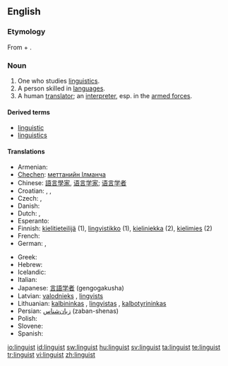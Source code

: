 {{wikipedia|dab=linguist}}
{{also|Linguist}}
==English==

===Etymology===
From {{etyl|la}} {{term|lingua||tongue|lang=la}} + {{term|-ist}}.

===Noun===
{{en-noun}}

# One who studies [[linguistics]].
# A person skilled in [[language]]s.
# A human [[translator]]; an [[interpreter]], esp. in the [[armed forces]].

====Derived terms====
* [[linguistic]]
* [[linguistics]]

====Translations====
{{trans-top|one who studies linguistics}}
* Armenian: {{t-|hy|լեզվաբան|tr=lezvaban|xs=Armenian}}
* [[Chechen]]: [[меттанийн Iлманча]]
* Chinese: [[語言學家]], [[语言学家]]; [[语言学者]]
* Croatian: {{t-|hr|lingvist|m|alt=lìngvist}}, {{t|hr|lingvistica|f|alt=lingvìstica}}, {{t-|hr|jezikoslovac|m|alt=jezikoslóvac}}
* Czech: {{t-|cs|jazykovědec|m}}, {{t-|cs|lingvista|m}}
* Danish: {{t-|da|lingvist|m|f}}
* Dutch: {{t+|nl|taalkundige|m|f}}, {{t+|nl|linguïst|m}}
* Esperanto: {{t-|eo|lingvisto|xs=Esperanto}}
* Finnish: [[kielitieteilijä]] (1), [[lingvistikko]] (1), [[kieliniekka]] (2), [[kielimies]] (2)
* French: {{t+|fr|linguiste}}
* German: {{t|de|Sprachwissenschaftler|m}}, {{t+|de|Linguist|m}}
{{trans-mid}}
* Greek: {{t+|el|γλωσσολόγος|m|f|sc=Grek}}
* Hebrew: {{t+|he|בלשן|m|tr=balshan|sc=Hebr}}
* Icelandic: {{t-|is|málvísindamaður|m}}
* Italian: {{t-|it|linguista|m|f}}
* Japanese: [[言語学者]] (gengogakusha)
* Latvian: [[valodnieks]] {{m}}, [[lingvists]] {{m}}
* Lithuanian: [[kalbininkas]] {{m}}, [[lingvistas]] {{m}}, [[kalbotyrininkas]] {{m}}
* Persian: [[زبان‌شناس]] (zaban-shenas)
* Polish: {{t|pl|językoznawca}}
* Slovene: {{t+|sl|jezikoslovec}}
* Spanish: {{t-|es|lingüista|m|f}}
{{trans-bottom}}

[[io:linguist]]
[[id:linguist]]
[[sw:linguist]]
[[hu:linguist]]
[[sv:linguist]]
[[ta:linguist]]
[[te:linguist]]
[[tr:linguist]]
[[vi:linguist]]
[[zh:linguist]]